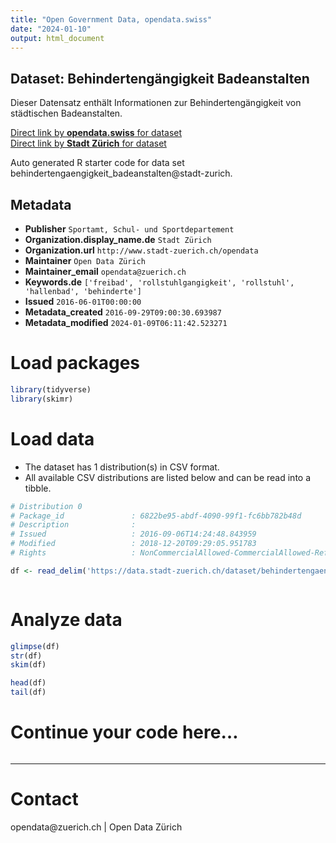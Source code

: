 ```yaml
---
title: "Open Government Data, opendata.swiss"
date: "2024-01-10"
output: html_document
---
```


## Dataset: Behindertengängigkeit Badeanstalten

Dieser Datensatz enthält Informationen zur Behindertengängigkeit von städtischen Badeanstalten. 

[Direct link by **opendata.swiss** for dataset](https://opendata.swiss/de/dataset/behindertengangigkeit-badeanstalten)<br>
[Direct link by **Stadt Zürich** for dataset](https://data.stadt-zuerich.ch/dataset/behindertengaengigkeit-badeanstalten)

Auto generated R starter code for data set behindertengaengigkeit_badeanstalten@stadt-zurich.

## Metadata

- **Publisher** `Sportamt, Schul- und Sportdepartement`
- **Organization.display_name.de** `Stadt Zürich`
- **Organization.url** `http://www.stadt-zuerich.ch/opendata`
- **Maintainer** `Open Data Zürich`
- **Maintainer_email** `opendata@zuerich.ch`
- **Keywords.de** `['freibad', 'rollstuhlgangigkeit', 'rollstuhl', 'hallenbad', 'behinderte']`
- **Issued** `2016-06-01T00:00:00`
- **Metadata_created** `2016-09-29T09:00:30.693987`
- **Metadata_modified** `2024-01-09T06:11:42.523271`


# Load packages

```r

library(tidyverse)
library(skimr)

```

# Load data

-   The dataset has 1 distribution(s) in CSV format.
-   All available CSV distributions are listed below and can be read into a tibble.

```r

# Distribution 0
# Package_id               : 6822be95-abdf-4090-99f1-fc6bb782b48d
# Description              : 
# Issued                   : 2016-09-06T14:24:48.843959
# Modified                 : 2018-12-20T09:29:05.951783
# Rights                   : NonCommercialAllowed-CommercialAllowed-ReferenceNotRequired

df <- read_delim('https://data.stadt-zuerich.ch/dataset/behindertengaengigkeit-badeanstalten/download/Behindertenzugang Bäder.csv')



```

# Analyze data

```r

glimpse(df)
str(df)
skim(df)

head(df)
tail(df)

```

# Continue your code here...

```r

```

------------------------------------------------------------------------

# Contact

opendata@zuerich.ch | Open Data Zürich
